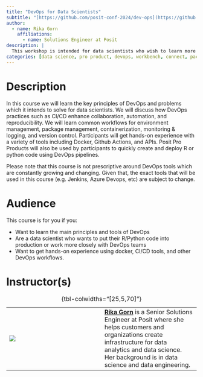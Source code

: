 ```yaml
---
title: "DevOps for Data Scientists"
subtitle: "[https://github.com/posit-conf-2024/dev-ops](https://github.com/posit-conf-2024/dev-ops)"
author:
  - name: Rika Gorn
    affiliations:
      - name: Solutions Engineer at Posit
description: |
  This workshop is intended for data scientists who wish to learn more about the basic principles and tools of DevOps and to get hands-on experience putting DevOps workflows into production.
categories: [data science, pro product, devops, workbench, connect, package manager, production, docker, containers]
---
```


# Description

In this course we will learn the key principles of DevOps and problems which it intends to solve for data scientists.
We will discuss how DevOps practices such as CI/CD enhance collaboration, automation, and reproducibility.
We will learn common workflows for environment management, package management, containerization, monitoring & logging, and version control.
Participants will get hands-on experience with a variety of tools including Docker, Github Actions, and APIs.
Posit Pro Products will also be used by participants to quickly create and deploy R or python code using DevOps pipelines.

Please note that this course is not prescriptive around DevOps tools which are constantly growing and changing.
Given that, the exact tools that will be used in this course (e.g. Jenkins, Azure Devops, etc) are subject to change.

# Audience

This course is for you if you:

-   Want to learn the main principles and tools of DevOps
-   Are a data scientist who wants to put their R/Python code into production or work more closely with DevOps teams
-   Want to get hands-on experience using docker, CI/CD tools, and other DevOps workflows.

# Instructor(s)

|                           |     |                                                                                                                                                                                                                                                             |
|------------------|------------------|------------------------------------|
| ![](images/rika-gorn.jpg) |     | [**Rika Gorn**](https://ca.linkedin.com/in/RikaGorn) is a Senior Solutions Engineer at Posit where she helps customers and organizations create infrastructure for data analytics and data science. Her background is in data science and data engineering. |

: {tbl-colwidths="\[25,5,70\]"}
